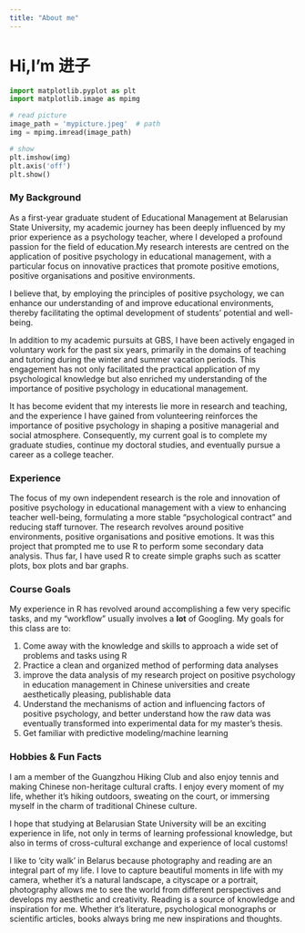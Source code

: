 ```yaml
---
title: "About me"
---
```


# Hi,I'm 进子
```python
import matplotlib.pyplot as plt
import matplotlib.image as mpimg

# read picture
image_path = 'mypicture.jpeg'  # path
img = mpimg.imread(image_path)

# show
plt.imshow(img)
plt.axis('off') 
plt.show()
```

### My Background

As a first-year graduate student of Educational Management at Belarusian State University, my academic journey has been deeply influenced by my prior experience as a psychology teacher, where I developed a profound passion for the field of education.My research interests are centred on the application of positive psychology in educational management, with a particular focus on innovative practices that promote positive emotions, positive organisations and positive environments.

I believe that, by employing the principles of positive psychology, we can enhance our understanding of and improve educational environments, thereby facilitating the optimal development of students' potential and well-being.

In addition to my academic pursuits at GBS, I have been actively engaged in voluntary work for the past six years, primarily in the domains of teaching and tutoring during the winter and summer vacation periods. This engagement has not only facilitated the practical application of my psychological knowledge but also enriched my understanding of the importance of positive psychology in educational management. 

It has become evident that my interests lie more in research and teaching, and the experience I have gained from volunteering reinforces the importance of positive psychology in shaping a positive managerial and social atmosphere. Consequently, my current goal is to complete my graduate studies, continue my doctoral studies, and eventually pursue a career as a college teacher.

### Experience
The focus of my own independent research is the role and innovation of positive psychology in educational management with a view to enhancing teacher well-being, formulating a more stable "psychological contract" and reducing staff turnover. The research revolves around positive environments, positive organisations and positive emotions. It was this project that prompted me to use R to perform some secondary data analysis. Thus far, I have used R to create simple graphs such as scatter plots, box plots and bar graphs.

### Course Goals
My experience in R has revolved around accomplishing a few very specific tasks, and my "workflow" usually involves a **lot** of Googling. My goals for this class are to:

1. Come away with the knowledge and skills to approach a wide set of problems and tasks using R
2. Practice a clean and organized method of performing data analyses
3. improve the data analysis of my research project on positive psychology in education management in Chinese universities and create aesthetically pleasing, publishable data
4. Understand the mechanisms of action and influencing factors of positive psychology, and better understand how the raw data was eventually transformed into experimental data for my master's thesis.
5. Get familiar with predictive modeling/machine learning


### Hobbies & Fun Facts
I am a member of the Guangzhou Hiking Club and also enjoy tennis and making Chinese non-heritage cultural crafts. I enjoy every moment of my life, whether it's hiking outdoors, sweating on the court, or immersing myself in the charm of traditional Chinese culture.

I hope that studying at Belarusian State University will be an exciting experience in life, not only in terms of learning professional knowledge, but also in terms of cross-cultural exchange and experience of local customs!

I like to ‘city walk’ in Belarus because photography and reading are an integral part of my life. I love to capture beautiful moments in life with my camera, whether it's a natural landscape, a cityscape or a portrait, photography allows me to see the world from different perspectives and develops my aesthetic and creativity. Reading is a source of knowledge and inspiration for me. Whether it's literature, psychological monographs or scientific articles, books always bring me new inspirations and thoughts.


